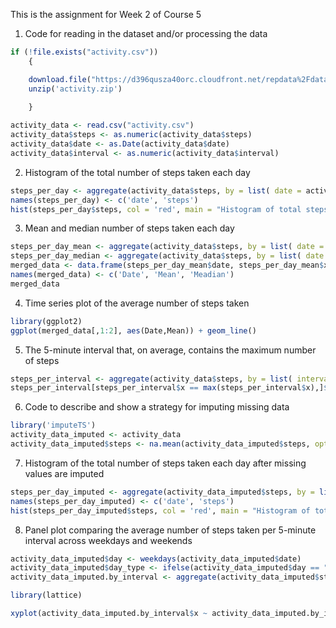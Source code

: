 This is the assignment for Week 2 of Course 5

1) Code for reading in the dataset and/or processing the data

```r
if (!file.exists("activity.csv"))
    {

    download.file("https://d396qusza40orc.cloudfront.net/repdata%2Fdata%2Factivity.zip", destfile = './activity.zip')
    unzip('activity.zip')
      
    }

activity_data <- read.csv("activity.csv")
activity_data$steps <- as.numeric(activity_data$steps)
activity_data$date <- as.Date(activity_data$date)
activity_data$interval <- as.numeric(activity_data$interval)

```

2) Histogram of the total number of steps taken each day

```r
steps_per_day <- aggregate(activity_data$steps, by = list( date = activity_data$date), FUN = mean)
names(steps_per_day) <- c('date', 'steps')
hist(steps_per_day$steps, col = 'red', main = "Histogram of total steps each day", xlab = "Total steps per day")
```

3) Mean and median number of steps taken each day

```r
steps_per_day_mean <- aggregate(activity_data$steps, by = list( date = activity_data$date), FUN = mean, na.rm = T)
steps_per_day_median <- aggregate(activity_data$steps, by = list( date = activity_data$date), FUN = median, na.rm = T)
merged_data <- data.frame(steps_per_day_mean$date, steps_per_day_mean$x, steps_per_day_median$x)
names(merged_data) <- c('Date', 'Mean', 'Meadian')
merged_data
```

4. Time series plot of the average number of steps taken

```r
library(ggplot2)
ggplot(merged_data[,1:2], aes(Date,Mean)) + geom_line()

```

5. The 5-minute interval that, on average, contains the maximum number of steps

```r
steps_per_interval <- aggregate(activity_data$steps, by = list( interval = activity_data$interval), FUN = mean, na.rm = T)
steps_per_interval[steps_per_interval$x == max(steps_per_interval$x),]$interval

```

6. Code to describe and show a strategy for imputing missing data

```r
library('imputeTS')
activity_data_imputed <- activity_data
activity_data_imputed$steps <- na.mean(activity_data_imputed$steps, option = "mean")
```

7. Histogram of the total number of steps taken each day after missing values are imputed

```r
steps_per_day_imputed <- aggregate(activity_data_imputed$steps, by = list( date = activity_data_imputed$date), FUN = mean)
names(steps_per_day_imputed) <- c('date', 'steps')
hist(steps_per_day_imputed$steps, col = 'red', main = "Histogram of total steps each day", xlab = "Total steps per day")
```


8. Panel plot comparing the average number of steps taken per 5-minute interval across weekdays and weekends 

```r
activity_data_imputed$day <- weekdays(activity_data_imputed$date)
activity_data_imputed$day_type <- ifelse(activity_data_imputed$day == "Saturday" | activity_data_imputed$day == "Sunday", "Weekend", "Weekday")
activity_data_imputed.by_interval <- aggregate(activity_data_imputed$steps, by = list( interval = activity_data_imputed$interval, day_type = activity_data_imputed$day_type), FUN = mean)

library(lattice)

xyplot(activity_data_imputed.by_interval$x ~ activity_data_imputed.by_interval$interval | factor(activity_data_imputed.by_interval$day_type), type = 'l', xlab = "Interval", ylab = "Mean number of steps")
```
